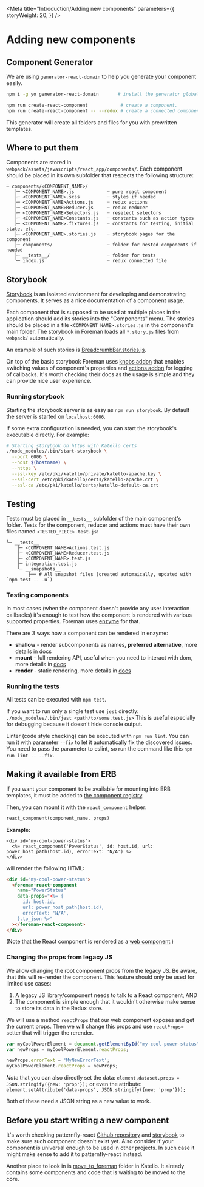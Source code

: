 
<Meta
  title="Introduction/Adding new components"
  parameters={{
    storyWeight: 20,
  }}
/>

# Adding new components

## Component Generator

We are using `generator-react-domain` to help you generate your component easily.

```sh
npm i -g yo generator-react-domain       # install the generator globally

npm run create-react-component            # create a component.
npm run create-react-component -- --redux # create a connected component
```

This generator will create all folders and files for you with prewritten templates.

## Where to put them

Components are stored in `webpack/assets/javascripts/react_app/components/`. Each component should be placed in its own subfolder that respects the following structure:

```
─ components/<COMPONENT_NAME>/
   ├─ <COMPONENT_NAME>.js            ┈ pure react component
   ├─ <COMPONENT_NAME>.scss          ┈ styles if needed
   ├─ <COMPONENT_NAME>Actions.js     ┈ redux actions
   ├─ <COMPONENT_NAME>Reducer.js     ┈ redux reducer
   ├─ <COMPONENT_NAME>Selectors.js   ┈ reselect selectors
   ├─ <COMPONENT_NAME>Constants.js   ┈ constants such as action types
   ├─ <COMPONENT_NAME>.fixtures.js   ┈ constants for testing, initial state, etc.
   ├─ <COMPONENT_NAME>.stories.js    ┈ storybook pages for the component
   ├─ components/                    ┈ folder for nested components if needed
   ├─ __tests__/                     ┈ folder for tests
   ╰─ index.js                       ┈ redux connected file
```

## Storybook

[Storybook](https://storybook.js.org/) is an isolated environment for developing and demonstrating components. It serves as a nice documentation of a component usage.

Each component that is supposed to be used at multiple places in the application should add its stories into the "Components" menu. The stories should be placed in a file `<COMPONENT_NAME>.stories.js` in the component's main folder. The storybook in Foreman loads all `*.story.js` files from `webpack/` automatically.

An example of such stories is [BreadcrumbBar.stories.js](https://github.com/theforeman/foreman/blob/develop/webpack/assets/javascripts/react_app/components/BreadcrumbBar/BreadcrumbBar.stories.js).

On top of the basic storybook Foreman uses [knobs addon](https://github.com/storybooks/storybook/tree/master/addons/knobs#available-knobs) that enables switching values of component's properties and [actions addon](https://github.com/storybooks/storybook/tree/master/addons/actions#getting-started) for logging of callbacks. It's worth checking their docs as the usage is simple and they can provide nice user experience.

### Running storybook

Starting the storybook server is as easy as `npm run storybook`. By default the server is started on `localhost:6006`.

If some extra configuration is needed, you can start the storybook's executable directly. For example:

```bash
# Starting storybook on https with Katello certs
./node_modules/.bin/start-storybook \
  --port 6006 \
  --host $(hostname) \
  --https \
  --ssl-key /etc/pki/katello/private/katello-apache.key \
  --ssl-cert /etc/pki/katello/certs/katello-apache.crt \
  --ssl-ca /etc/pki/katello/certs/katello-default-ca.crt
```

## Testing

Tests must be placed in `__tests__` subfolder of the main component's folder. Tests for the component, reducer and actions must have their own files named `<TESTED_PIECE>.test.js`:

```
╰─ __tests__
    ├─ <COMPONENT_NAME>Actions.test.js
    ├─ <COMPONENT_NAME>Reducer.test.js
    ├─ <COMPONENT_NAME>.test.js
    ├─ integration.test.js
    ╰─ __snapshots__
        ├── # All snapshot files (created automaically, updated with `npm test -- -u`)
```

### Testing components

In most cases (when the component doesn't provide any user interaction callbacks) it's enough to test how the component is rendered with various supported properties. Foreman uses [enzyme](https://github.com/airbnb/enzyme) for that.

There are 3 ways how a component can be rendered in enzyme:

- **shallow** - render subcomponents as names, **preferred alternative**, more details in [docs](https://github.com/airbnb/enzyme/blob/master/docs/api/shallow.md)
- **mount** - full rendering API, useful when you need to interact with dom, more details in [docs](https://github.com/airbnb/enzyme/blob/master/docs/api/mount.md)
- **render** - static rendering, more details in [docs](https://github.com/airbnb/enzyme/blob/master/docs/api/render.md)

### Running the tests

All tests can be executed with `npm test`.

If you want to run only a single test use `jest` directly: `./node_modules/.bin/jest <path/to/some.test.js>`
This is useful especially for debugging because it doesn't hide console output.

Linter (code style checking) can be executed with `npm run lint`. You can run it with parameter `--fix` to let it automatically fix the discovered issues. You need to pass the parameter to eslint, so run the command like this `npm run lint -- --fix`.

## Making it available from ERB

If you want your component to be available for mounting into ERB templates, it must be added to [the component registry](https://github.com/theforeman/foreman/blob/develop/webpack/assets/javascripts/react_app/components/componentRegistry.js#L60-L71).

Then, you can mount it with the `react_component` helper:

```ruby
react_component(component_name, props)
```

**Example:**

```erb
<div id="my-cool-power-status">
  <%= react_component('PowerStatus', id: host.id, url: power_host_path(host.id), errorText: 'N/A') %>
</div>
```

will render the following HTML:

```html
<div id="my-cool-power-status">
  <foreman-react-component
    name="PowerStatus"
    data-props="<%= {
      id: host.id,
      url: power_host_path(host.id),
      errorText: 'N/A',
    }.to_json %>"
  ></foreman-react-component>
</div>
```

(Note that the React component is rendered as a [web component](https://developer.mozilla.org/en-US/docs/Web/Web_Components).)

### Changing the props from legacy JS

We allow changing the root component props from the legacy JS.
Be aware, that this will re-render the component.
This feature should only be used for limited use cases:

1. A legacy JS library/component needs to talk to a React component, AND
1. The component is simple enough that it wouldn't otherwise make sense to store its data in the Redux store.

We will use a method `reactProps` that our web component exposes and get the current props.
Then we will change this props and use `reactProps=` setter that will trigger the rerender.


```js
var myCoolPowerElement = document.getElementById("my-cool-power-status").getElementsByTagName('foreman-react-component')[0];
var newProps = myCoolPowerElement.reactProps;

newProps.errorText = 'MyNewErrorText';
myCoolPowerElement.reactProps = newProps;

```


*Note* that you can also directly set the data: `element.dataset.props = JSON.stringify({new: 'prop'});`
or even the attribute: `element.setAttribute('data-props', JSON.stringify({new: 'prop'}));`

Both of these need a JSON string as a new value to work.

## Before you start writing a new component

It's worth checking patternfly-react [Github repository](https://github.com/patternfly/patternfly-react) and [storybook](https://rawgit.com/patternfly/patternfly-react/gh-pages/index.html) to make sure such component doesn't exist yet. Also consider if your component is universal enough to be used in other projects. In such case it might make sense to add it to patternfly-react instead.

Another place to look in is [move_to_foreman](https://github.com/Katello/katello/tree/master/webpack/move_to_foreman) folder in Katello. It already contains some components and code that is waiting to be moved to the core.
